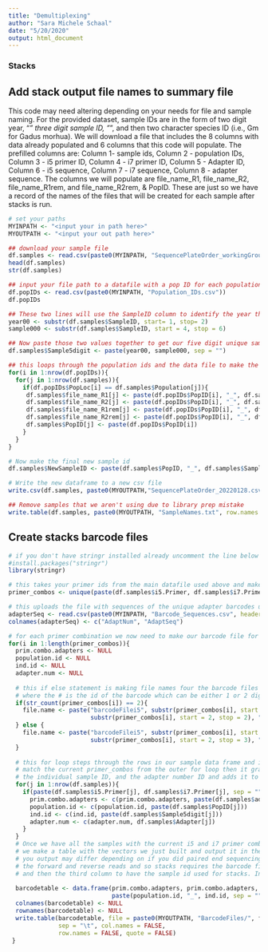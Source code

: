 ```yaml
---
title: "Demultiplexing"
author: "Sara Michele Schaal"
date: "5/20/2020"
output: html_document
---
```

### Stacks 

## Add stack output file names to summary file
This code may need altering depending on your needs for file and sample naming. For the provided dataset, sample IDs are in the form of two digit year,  "_" three digit sample ID, "_", and then two character species ID (i.e., Gm for Gadus morhua). We will download a file that includes the 8 columns with data already populated and 6 columns that this code will populate. The prefilled columns are: Column 1- sample ids, Column 2 - population IDs, Column 3 - i5 primer ID, Column 4 - i7 primer ID, Column 5 - Adapter ID, Column 6 -  i5 sequence, Column 7 - i7 sequence, Column 8 - adapter sequence. The columns we will populate are file_name_R1, file_name_R2, file_name_R1rem, and file_name_R2rem, & PopID. These are just so we have a record of the names of the files that will be created for each sample after stacks is run. 
```r
# set your paths
MYINPATH <- "<input your in path here>"
MYOUTPATH <- "<input your out path here>"

## download your sample file
df.samples <- read.csv(paste0(MYINPATH, "SequencePlateOrder_workingGroup.csv"))
head(df.samples)
str(df.samples)

## input your file path to a datafile with a pop ID for each population in your dataset
df.popIDs <- read.csv(paste0(MYINPATH, "Population_IDs.csv"))
df.popIDs

## These two lines will use the SampleID column to identify the year the sample was collected and the three digit sample identifier. These may need to be edited depending on the naming scheme you use for your samples. 
year00 <- substr(df.samples$SampleID, start= 1, stop= 2)
sample000 <- substr(df.samples$SampleID, start = 4, stop = 6)

## Now paste those two values together to get our five digit unique sample identifier
df.samples$Sample5digit <- paste(year00, sample000, sep = "")

## this loops through the population ids and the data file to make the output file names in the format that stacks will return them
for(i in 1:nrow(df.popIDs)){
  for(j in 1:nrow(df.samples)){
    if(df.popIDs$PopLoc[i] == df.samples$Population[j]){
     df.samples$file_name_R1[j] <- paste(df.popIDs$PopID[i], "_", df.samples$Sample5digit[j], ".1.fq.gz", sep = "")
     df.samples$file_name_R2[j] <- paste(df.popIDs$PopID[i], "_", df.samples$Sample5digit[j], ".2.fq.gz", sep = "")
     df.samples$file_name_R1rem[j] <- paste(df.popIDs$PopID[i], "_", df.samples$Sample5digit[j], ".rem.1.fq.gz", sep = "")
     df.samples$file_name_R2rem[j] <- paste(df.popIDs$PopID[i], "_", df.samples$Sample5digit[j], ".rem.2.fq.gz", sep = "")
     df.samples$PopID[j] <- paste(df.popIDs$PopID[i])
    }
  }
}

# Now make the final new sample id    
df.samples$NewSampleID <- paste(df.samples$PopID, "_", df.samples$Sample5digit, sep = "")

# Write the new dataframe to a new csv file
write.csv(df.samples, paste0(MYOUTPATH,"SequencePlateOrder_20220128.csv"))

## Remove samples that we aren't using due to library prep mistake
write.table(df.samples, paste0(MYOUTPATH, "SampleNames.txt", row.names = FALSE, col.names = FALSE))

```


## Create stacks barcode files
```r
# if you don't have stringr installed already uncomment the line below and run it once. You won't need to run it again.
#install.packages("stringr")
library(stringr)

# this takes your primer ids from the main datafile used above and makes a vector of all the unique primer combinations
primer_combos <- unique(paste(df.samples$i5.Primer, df.samples$i7.Primer, sep = ""))

# this uploads the file with sequences of the unique adapter barcodes used 
adapterSeq <- read.csv(paste0(MYINPATH, "Barcode_Sequences.csv", header = FALSE))
colnames(adapterSeq) <- c("AdaptNum", "AdaptSeq")

# for each primer combination we now need to make our barcode file for use in Stacks  
for(i in 1:length(primer_combos)){
  prim.combo.adapters <- NULL
  population.id <- NULL
  ind.id <- NULL
  adapter.num <- NULL
  
  # this if else statement is making file names four the barcode files in the format "barcodeFilei5#_i7#.txt"  
  # where the # is the id of the barcode which can be either 1 or 2 digits which is handled by the if/else
  if(str_count(primer_combos[i]) == 2){
    file.name <- paste("barcodeFilei5", substr(primer_combos[i], start = 1, stop = 1), "_i7", 
                       substr(primer_combos[i], start = 2, stop = 2), ".txt", sep = "")
  } else {
    file.name <- paste("barcodeFilei5", substr(primer_combos[i], start = 1, stop = 1), "_i7", 
                       substr(primer_combos[i], start = 2, stop = 3), ".txt", sep = "")
  }
  
  # this for loop steps through the rows in our sample data frame and if the i5 primer and i7 primer
  # match the current primer_combos from the outer for loop then it grabs the adapter sequence, the population ID,
  # the individual sample ID, and the adapter number ID and adds it to a building vector
  for(j in 1:nrow(df.samples)){
    if(paste(df.samples$i5.Primer[j], df.samples$i7.Primer[j], sep = "") == primer_combos[i]){
      prim.combo.adapters <- c(prim.combo.adapters, paste(df.samples$adapter.sequence[j]))
      population.id <- c(population.id, paste(df.samples$PopID[j]))
      ind.id <- c(ind.id, paste(df.samples$Sample5digit[j]))
      adapter.num <- c(adapter.num, df.samples$Adapter[j])
    }
  }
  # Once we have all the samples with the current i5 and i7 primer combination and their associated adapter sequences
  # we make a table with the vectors we just built and output it in the format needed for Stacks. The final table that
  # you output may differ depending on if you did paired end sequencing or not. We had the same barcode on both 
  # the forward and reverse reads and so stacks requires the barcode file to have two columns with the same sequence
  # and then the third column to have the sample id used for stacks. In our case, it was popID_sampleID.
  
  barcodetable <- data.frame(prim.combo.adapters, prim.combo.adapters, 
                             paste(population.id, "_", ind.id, sep = ""))
  colnames(barcodetable) <- NULL
  rownames(barcodetable) <- NULL
  write.table(barcodetable, file = paste0(MYOUTPATH, "BarcodeFiles/", file.name), 
              sep = "\t", col.names = FALSE, 
              row.names = FALSE, quote = FALSE)
 }

```

